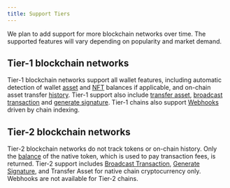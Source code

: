 ```yaml
---
title: Support Tiers
---
```


We plan to add support for more blockchain networks over time. The supported features will vary depending on popularity and market demand.

## Tier-1 blockchain networks

Tier-1 blockchain networks support all wallet features, including automatic detection of wallet [asset](wallets/get-wallet-assets) and [NFT](wallets/get-wallet-nfts) balances if applicable, and on-chain asset transfer [history](wallets/get-wallet-history). Tier-1 support also include [transfer asset](wallets/transfer-asset), [broadcast transaction](wallets/broadcast-transaction) and [generate signature](wallets/generate-signature). Tier-1 chains also support [Webhooks](webhooks) driven by chain indexing.

## Tier-2 blockchain networks

Tier-2 blockchain networks do not track tokens or on-chain history. Only the [balance](wallets/get-wallet-assets) of the native token, which is used to pay transaction fees, is returned. Tier-2 support includes [Broadcast Transaction](wallets/broadcast-transaction), [Generate Signature](wallets/generate-signature), and Transfer Asset for native chain cryptocurrency only. Webhooks are not available for Tier-2 chains.
